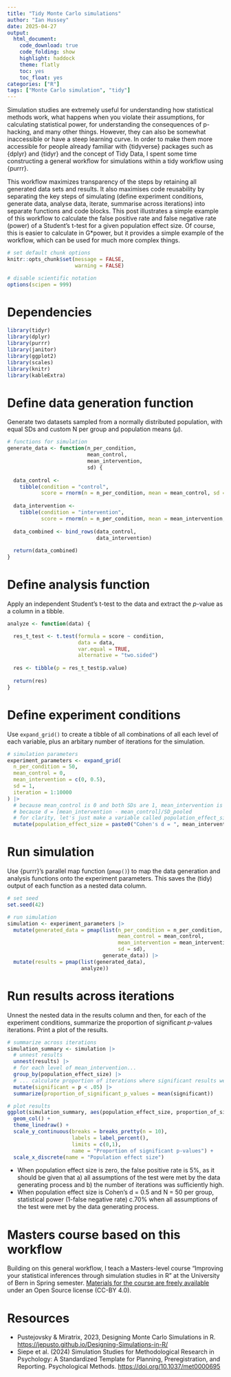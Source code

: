 ```yaml
---
title: "Tidy Monte Carlo simulations"
author: "Ian Hussey"
date: 2025-04-27
output:
  html_document:
    code_download: true
    code_folding: show
    highlight: haddock
    theme: flatly
    toc: yes
    toc_float: yes
categories: ["R"]
tags: ["Monte Carlo simulation", "tidy"]
---
```


Simulation studies are extremely useful for understanding how statistical methods work, what happens when you violate their assumptions, for calculating statistical power, for understanding the consequences of p-hacking, and many other things. However, they can also be somewhat inaccessible or have a steep learning curve. In order to make them more accessible for people already familiar with {tidyverse} packages such as {dplyr} and {tidyr} and the concept of Tidy Data, I spent some time constructing a general workflow for simulations within a tidy workflow using {purrr}.

This workflow maximizes transparency of the steps by retaining all generated data sets and results. It also maximises code reusability by separating the key steps of simulating (define experiment conditions, generate data, analyse data, iterate, summarise across iterations) into separate functions and code blocks. This post illustrates a simple example of this workflow to calculate the false positive rate and false negative rate (power) of a Student's t-test for a given population effect size. Of course, this is easier to calculate in G*power, but it provides a simple example of the workflow, which can be used for much more complex things.

```r

# set default chunk options
knitr::opts_chunk$set(message = FALSE,
                      warning = FALSE)

# disable scientific notation
options(scipen = 999) 

```

# Dependencies

```r

library(tidyr)
library(dplyr)
library(purrr) 
library(janitor)
library(ggplot2)
library(scales)
library(knitr)
library(kableExtra)

```

# Define data generation function

Generate two datasets sampled from a normally distributed population, with equal SDs and custom N per group and population means ($\mu$). 

```r

# functions for simulation
generate_data <- function(n_per_condition,
                          mean_control,
                          mean_intervention,
                          sd) {
  
  data_control <- 
    tibble(condition = "control",
           score = rnorm(n = n_per_condition, mean = mean_control, sd = sd))
  
  data_intervention <- 
    tibble(condition = "intervention",
           score = rnorm(n = n_per_condition, mean = mean_intervention, sd = sd))
  
  data_combined <- bind_rows(data_control,
                             data_intervention)
  
  return(data_combined)
}

```

# Define analysis function

Apply an independent Student's t-test to the data and extract the *p*-value as a column in a tibble. 

```r

analyze <- function(data) {

  res_t_test <- t.test(formula = score ~ condition, 
                       data = data,
                       var.equal = TRUE,
                       alternative = "two.sided")
  
  res <- tibble(p = res_t_test$p.value)
  
  return(res)
}

```

# Define experiment conditions

Use `expand_grid()` to create a tibble of all combinations of all each level of each variable, plus an arbitary number of iterations for the simulation. 

```r

# simulation parameters
experiment_parameters <- expand_grid(
  n_per_condition = 50,
  mean_control = 0,
  mean_intervention = c(0, 0.5),
  sd = 1,
  iteration = 1:10000 
) |>
  # because mean_control is 0 and both SDs are 1, mean_intervention is a proxy for Cohen's d.
  # because d = [mean_intervention - mean_control]/SD_pooled
  # for clarity, let's just make a variable called population_effect_size
  mutate(population_effect_size = paste0("Cohen's d = ", mean_intervention)) 

```

# Run simulation

Use {purrr}'s parallel map function (`pmap()`) to map the data generation and analysis functions onto the experiment parameters. This saves the (tidy) output of each function as a nested data column.

```r

# set seed
set.seed(42)

# run simulation
simulation <- experiment_parameters |>
  mutate(generated_data = pmap(list(n_per_condition = n_per_condition, 
                                    mean_control = mean_control,
                                    mean_intervention = mean_intervention,
                                    sd = sd),
                               generate_data)) |>
  mutate(results = pmap(list(generated_data),
                        analyze))

```

# Run results across iterations

Unnest the nested data in the results column and then, for each of the experiment conditions, summarize the proportion of significant *p*-values iterations. Print a plot of the results.

```r

# summarize across iterations
simulation_summary <- simulation |>
  # unnest results
  unnest(results) |>
  # for each level of mean_intervention... 
  group_by(population_effect_size) |>
  # ... calculate proportion of iterations where significant results were found
  mutate(significant = p < .05) |>
  summarize(proportion_of_significant_p_values = mean(significant))

# plot results
ggplot(simulation_summary, aes(population_effect_size, proportion_of_significant_p_values)) +
  geom_col() +
  theme_linedraw() +
  scale_y_continuous(breaks = breaks_pretty(n = 10),
                     labels = label_percent(),
                     limits = c(0,1),
                     name = "Proportion of significant p-values") +
  scale_x_discrete(name = "Population effect size")

```

- When population effect size is zero, the false positive rate is 5%, as it should be given that a) all assumptions of the test were met by the data generating process and b) the number of iterations was sufficiently high.
- When population effect size is Cohen's d = 0.5 and N = 50 per group, statistical power (1-false negative rate) c.70% when all assumptions of the test were met by the data generating process.

# Masters course based on this workflow

Building on this general workflow, I teach a Masters-level course "Improving your statistical inferences through simulation studies in R" at the University of Bern in Spring semester. [Materials for the course are freely available](https://github.com/ianhussey/simulation-course) under an Open Source license (CC-BY 4.0). 

# Resources

- Pustejovsky & Miratrix, 2023, Designing Monte Carlo Simulations in R. [https://jepusto.github.io/Designing-Simulations-in-R/](https://jepusto.github.io/Designing-Simulations-in-R/)
- Siepe et al. (2024) Simulation Studies for Methodological Research in Psychology: A Standardized Template for Planning, Preregistration, and Reporting. Psychological Methods. [https://doi.org/10.1037/met0000695](https://doi.org/10.1037/met0000695)

